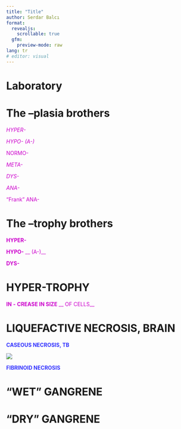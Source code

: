 ```yaml
---
title: "Title"
author: Serdar Balcı
format:
  revealjs:
    scrollable: true
  gfm:
    preview-mode: raw
lang: tr
# editor: visual
---
```


# Laboratory

# 

# The –plasia brothers

<span style="color:#CC00CC"> _HYPER\-_ </span>

<span style="color:#CC00CC"> _HYPO\- \(A\-\)_ </span>

<span style="color:#CC00CC">NORMO\-</span>

<span style="color:#CC00CC"> _META\-_ </span>

<span style="color:#CC00CC"> _DYS\-_ </span>

<span style="color:#CC00CC"> _ANA\-_ </span>

<span style="color:#CC00CC">“Frank” ANA\-</span>

# The –trophy brothers

<span style="color:#CC00CC"> __HYPER\-__ </span>

<span style="color:#CC00CC"> __HYPO\-__ </span>  <span style="color:#CC00CC"> __ \(A\-\)__ </span>

<span style="color:#CC00CC"> __DYS\-__ </span>

# HYPER-TROPHY

<span style="color:#CC00CC"> __IN__ </span>  <span style="color:#CC00CC"> __\-__ </span>  <span style="color:#CC00CC"> __CREASE IN __ </span>  <span style="color:#CC00CC"> __SIZE__ </span>  <span style="color:#CC00CC"> __ OF CELLS__ </span>

# LIQUEFACTIVE NECROSIS, BRAIN

<span style="color:#3333FF"> __CASEOUS NECROSIS\, TB__ </span>

![](./img-local/Lab1-Cellular-Injury0.png)

<span style="color:#3333FF"> __FIBRINOID NECROSIS__ </span>

# “WET” GANGRENE

# “DRY” GANGRENE

